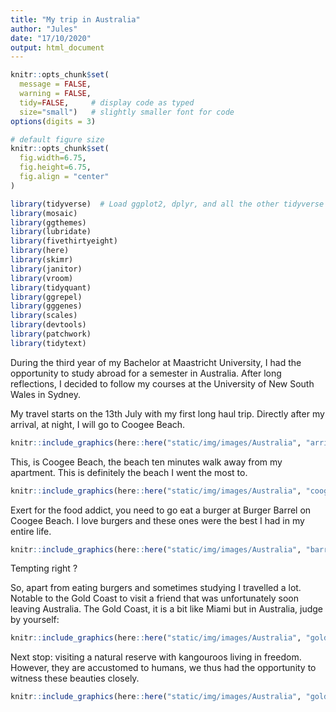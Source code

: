 ```yaml
---
title: "My trip in Australia"
author: "Jules"
date: "17/10/2020"
output: html_document
---
```



```r
knitr::opts_chunk$set(
  message = FALSE, 
  warning = FALSE, 
  tidy=FALSE,     # display code as typed
  size="small")   # slightly smaller font for code
options(digits = 3)

# default figure size
knitr::opts_chunk$set(
  fig.width=6.75, 
  fig.height=6.75,
  fig.align = "center"
)
```


```r
library(tidyverse)  # Load ggplot2, dplyr, and all the other tidyverse packages
library(mosaic)
library(ggthemes)
library(lubridate)
library(fivethirtyeight)
library(here)
library(skimr)
library(janitor)
library(vroom)
library(tidyquant)
library(ggrepel)
library(gggenes)
library(scales)
library(devtools)
library(patchwork)
library(tidytext)
```

During the third year of my Bachelor at Maastricht University, I had the opportunity to study abroad for a semester in Australia. 
After long reflections, I decided to follow my courses at the University of New South Wales in Sydney.

My travel starts on the 13th July with my first long haul trip. Directly after my arrival, at night, I will go to Coogee Beach.
```r
knitr::include_graphics(here::here("static/img/images/Australia", "arrival.jpg"))

```
This, is Coogee Beach, the beach ten minutes walk away from my apartment. This is definitely the beach I went the most to.

```r
knitr::include_graphics(here::here("static/img/images/Australia", "coogee.jpg"))
```
Exert for the food addict, you need to go eat a burger at Burger Barrel on Coogee Beach. I love burgers and these ones were the best I had in my entire life.

```r
knitr::include_graphics(here::here("static/img/images/Australia", "barrel.jpg"))
```
Tempting right ? 

So, apart from eating burgers and sometimes studying I travelled a lot. Notable to the Gold Coast to visit a friend that was unfortunately soon leaving Australia. 
The Gold Coast, it is a bit like Miami but in Australia, judge by yourself: 

```r
knitr::include_graphics(here::here("static/img/images/Australia", "gold.jpg"))
```

Next stop: visiting a natural reserve with kangouroos living in freedom. However, they are accustomed to humans, we thus had the opportunity to witness these beauties closely. 

```r
knitr::include_graphics(here::here("static/img/images/Australia", "gold.jpg"))
```
